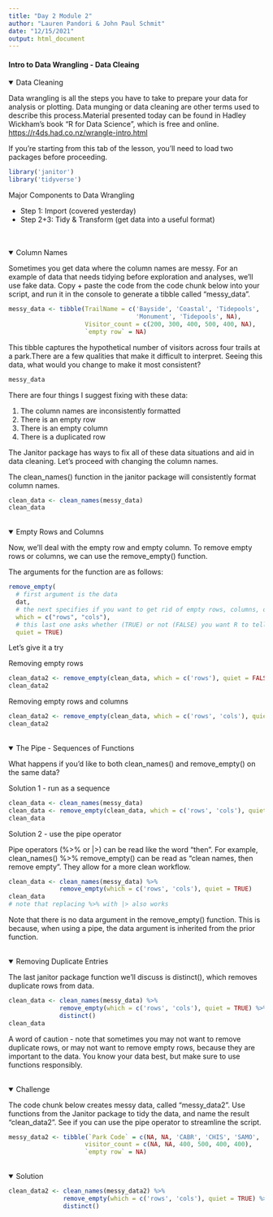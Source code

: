 ```yaml
---
title: "Day 2 Module 2"
author: "Lauren Pandori & John Paul Schmit"
date: "12/15/2021"
output: html_document
---
```


#### Intro to Data Wrangling  - Data Cleaing {.tabset}

<details open><summary class='drop'> Data Cleaning</summary>

  Data wrangling is all the steps you have to take to prepare your data for analysis or plotting. Data munging or data cleaning are other terms used to describe this process.Material presented today can be found in Hadley Wickham's book "R for Data Science", which is free and online. <https://r4ds.had.co.nz/wrangle-intro.html>

If you're starting from this tab of the lesson, you'll need to load two packages before proceeding.

```r
library('janitor')
library('tidyverse')
```

Major Components to Data Wrangling

- Step 1: Import (covered yesterday)
- Step 2+3: Tidy & Transform (get data into a useful format)

</details>
<br>
</details><br><details open><summary class='drop'> Column Names</summary>

Sometimes you get data where the column names are messy. For an example of data that needs tidying before exploration and analyses, we'll use fake data. Copy + paste the code from the code chunk below into your script, and run it in the console to generate a tibble called "messy_data". 

```r
messy_data <- tibble(TrailName = c('Bayside', 'Coastal', 'Tidepools', 
                                   'Monument', 'Tidepools', NA),
                     Visitor_count = c(200, 300, 400, 500, 400, NA),
                     `empty row` = NA)
```

This tibble captures the hypothetical number of visitors across four trails at a park.There are a few qualities that make it difficult to interpret. Seeing this data, what would you change to make it most consistent?

```r
messy_data
```

There are four things I suggest fixing with these data: 

1. The column names are inconsistently formatted
2. There is an empty row
3. There is an empty column
4. There is a duplicated row

The Janitor package has ways to fix all of these data situations and aid in data cleaning. Let's proceed with changing the column names.

The clean_names() function in the janitor package will consistently format column names.

```r
clean_data <- clean_names(messy_data)
clean_data
```
</details>
<br>
<details open><summary class='drop'> Empty Rows and Columns </summary>

Now, we'll deal with the empty row and empty column. To remove empty rows or columns, we can use the remove_empty() function.

The arguments for the function are as follows: 

```r
remove_empty(
  # first argument is the data
  dat, 
  # the next specifies if you want to get rid of empty rows, columns, or both
  which = c("rows", "cols"), 
  # this last one asks whether (TRUE) or not (FALSE) you want R to tell you which rows or columns were removed
  quiet = TRUE)
```

Let's give it a try

Removing empty rows
```r
clean_data2 <- remove_empty(clean_data, which = c('rows'), quiet = FALSE)
clean_data2
```

Removing empty rows and columns
```r
clean_data2 <- remove_empty(clean_data, which = c('rows', 'cols'), quiet = TRUE)
clean_data2
```
</details>
<br>
<details open><summary class='drop'> The Pipe - Sequences of Functions </summary>


What happens if you'd like to both clean_names() and remove_empty() on the same data?

Solution 1 - run as a sequence

```r
clean_data <- clean_names(messy_data)
clean_data <- remove_empty(clean_data, which = c('rows', 'cols'), quiet = TRUE)
clean_data
```

Solution 2 - use the pipe operator

Pipe operators (%>% or |>) can be read like the word "then".
For example, clean_names() %>% remove_empty() can be read as "clean names, then remove empty".
They allow for a more clean workflow.

```r
clean_data <- clean_names(messy_data) %>%
              remove_empty(which = c('rows', 'cols'), quiet = TRUE)
clean_data
# note that replacing %>% with |> also works
```

Note that there is no data argument in the remove_empty() function. This is because, when using a pipe, the data argument is inherited from the prior function.

</details>
<br>
<details open><summary class='drop'> Removing Duplicate Entries </summary>


The last janitor package function we'll discuss is distinct(), which removes duplicate rows from data.

```r
clean_data <- clean_names(messy_data) %>%
              remove_empty(which = c('rows', 'cols'), quiet = TRUE) %>%
              distinct()
clean_data
```

A word of caution - note that sometimes you may not want to remove duplicate rows, or may not want to remove empty rows, because they are important to the data. You know your data best, but make sure to use functions responsibly. 

</details>
<br>
<details open><summary class='drop'> Challenge </summary>

The code chunk below creates messy data, called "messy_data2". Use functions from the Janitor package to tidy the data, and name the result "clean_data2". See if you can use the pipe operator to streamline the script.  

```r
messy_data2 <- tibble(`Park Code` = c(NA, NA, 'CABR', 'CHIS', 'SAMO', 'SAMO'),
                     visitor_count = c(NA, NA, 400, 500, 400, 400),
                     `empty row` = NA)
```

</details>
<br>
<details open><summary class='drop'> Solution </summary>

```r
clean_data2 <- clean_names(messy_data2) %>%
               remove_empty(which = c('rows', 'cols'), quiet = TRUE) %>%
               distinct()
```
